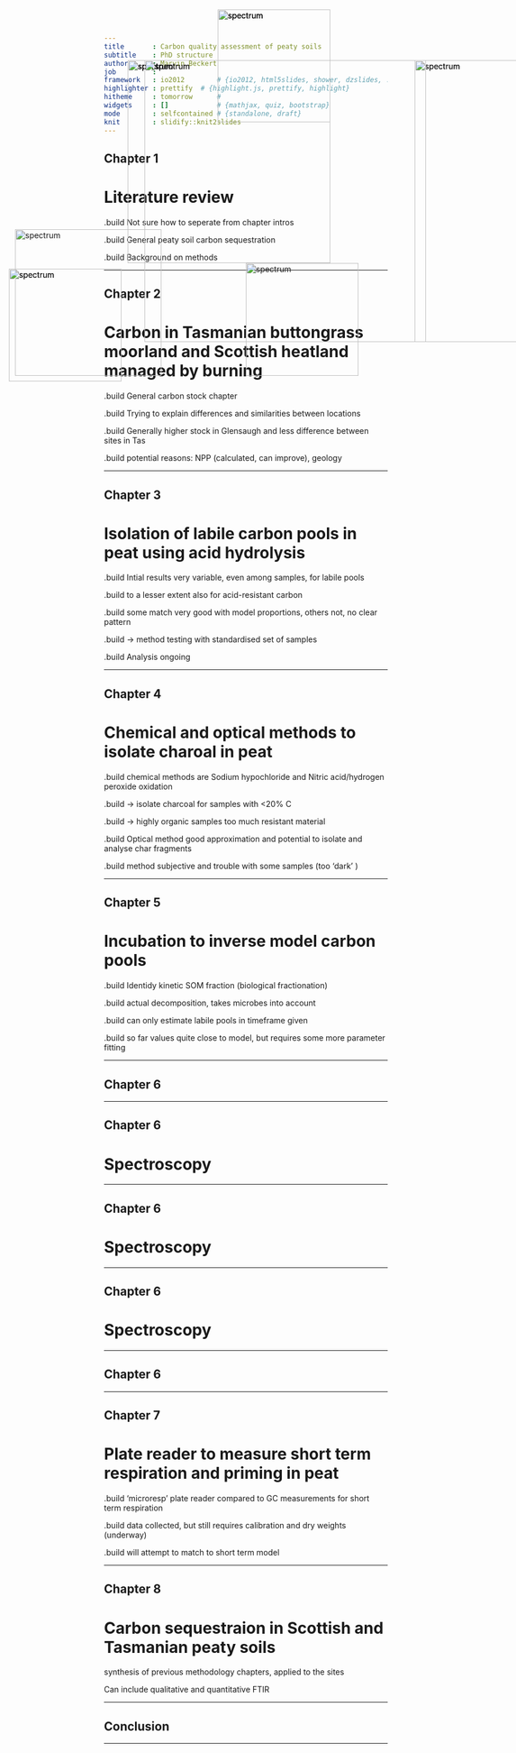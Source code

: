 ```yaml
---
title       : Carbon quality assessment of peaty soils
subtitle    : PhD structure
author      : Marvin Beckert
job         : 
framework   : io2012        # {io2012, html5slides, shower, dzslides, ...}
highlighter : prettify  # {highlight.js, prettify, highlight}
hitheme     : tomorrow      # 
widgets     : []            # {mathjax, quiz, bootstrap}
mode        : selfcontained # {standalone, draft}
knit        : slidify::knit2slides
--- 
```


## Chapter 1
# Literature review
 .build Not sure how to seperate from chapter intros

.build General peaty soil carbon sequestration

.build Background on methods 

---

## Chapter 2
# Carbon in Tasmanian buttongrass moorland and Scottish heatland managed by burning 

.build General carbon stock chapter

.build Trying to explain differences and similarities between locations

.build Generally higher stock in Glensaugh and less difference between sites in Tas

.build potential reasons: NPP (calculated, can improve), geology

<img  STYLE="position:absolute; TOP:410px; LEFT:70px; HEIGHT:260px" src="cstock.png" alt="spectrum">





---

## Chapter 3 
# Isolation of labile carbon pools in peat using acid hydrolysis 

.build Intial results very variable, even among samples, for labile pools

.build to a lesser extent also for acid-resistant carbon

.build some match very good with model proportions, others not, no clear pattern

.build -> method testing with standardised set of samples 

.build Analysis ongoing 

---

## Chapter 4
# Chemical and optical methods to isolate charoal in peat

.build chemical methods are Sodium hypochloride and Nitric acid/hydrogen peroxide oxidation

.build -> isolate charcoal for samples with <20% C

.build -> highly organic samples too much resistant material

.build Optical method good approximation and potential to isolate and analyse char fragments

.build method subjective and trouble with some samples (too 'dark' )

<img  STYLE="position:absolute; TOP:480px; LEFT:59px; HEIGHT:200px" src="opti.png" alt="spectrum"> 

---


## Chapter 5
# Incubation to inverse model carbon pools

.build Identidy kinetic SOM fraction (biological fractionation)

.build actual decomposition, takes microbes into account

.build can only estimate labile pools in timeframe given

.build so far values quite close to model, but requires some more parameter fitting

<img  STYLE="position:absolute; TOP:480px; LEFT:59px; HEIGHT:200px" src="co2.png" alt="spectrum"> 

---

## Chapter 6


<img  STYLE="position:absolute; TOP:110px; LEFT:270px; HEIGHT:360px" src="spectrum.png" alt="spectrum"> 

--- 

## Chapter 6
# Spectroscopy 


<img  STYLE="position:absolute; TOP:110px; LEFT:270px; HEIGHT:360px" src="spectrum.png" alt="spectrum"> 

<img  STYLE="position:absolute; TOP:20px; LEFT:430px; HEIGHT:200px" src="resp.png" alt="spectrum"> 



--- 

## Chapter 6
# Spectroscopy 


<img  STYLE="position:absolute; TOP:110px; LEFT:270px; HEIGHT:360px" src="spectrum.png" alt="spectrum"> 

<img  STYLE="position:absolute; TOP:20px; LEFT:430px; HEIGHT:200px" src="resp.png" alt="spectrum"> 

<img  STYLE="position:absolute; TOP:110px; LEFT:780px; HEIGHT:500px" src="proc.png" alt="spectrum">

--- 

## Chapter 6
# Spectroscopy 


<img  STYLE="position:absolute; TOP:110px; LEFT:270px; HEIGHT:360px" src="spectrum.png" alt="spectrum"> 

<img  STYLE="position:absolute; TOP:20px; LEFT:430px; HEIGHT:200px" src="resp.png" alt="spectrum"> 

<img  STYLE="position:absolute; TOP:110px; LEFT:780px; HEIGHT:500px" src="proc.png" alt="spectrum">

<img  STYLE="position:absolute; TOP:470px; LEFT:480px; HEIGHT:200px" src="res.png" alt="spectrum">

--- 

## Chapter 6


<img  STYLE="position:absolute; TOP:110px; LEFT:300px; HEIGHT:500px" src="ipsposter2.png" alt="spectrum">
 



---

## Chapter 7
# Plate reader to measure short term respiration and priming in peat

.build 'microresp' plate reader compared to GC measurements for short term respiration

.build data collected, but still requires calibration and dry weights (underway)

.build will attempt to match to short term model

---

## Chapter 8
# Carbon sequestraion in Scottish and Tasmanian peaty soils

synthesis of previous methodology chapters, applied to the sites

Can include qualitative and quantitative FTIR

---

## Conclusion

<img  STYLE="position:absolute; TOP:110px; LEFT:300px; HEIGHT:500px" src="fire.png" alt="spectrum">

---
